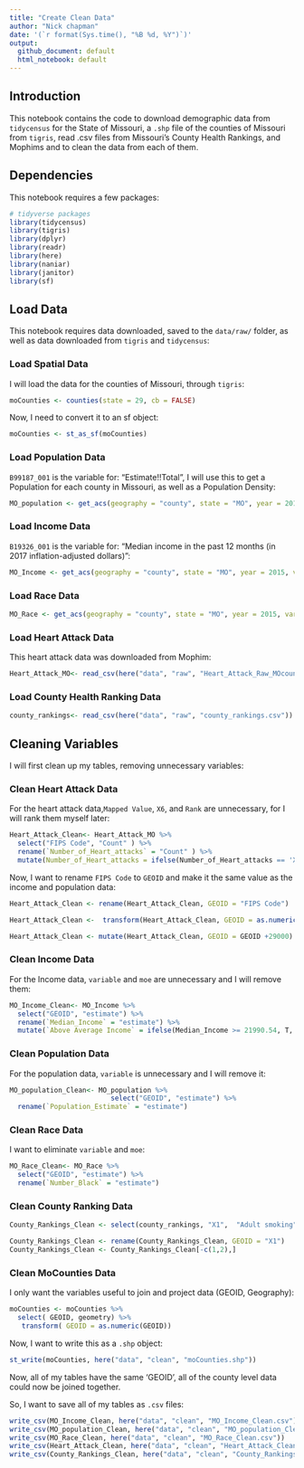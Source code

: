 ```yaml
---
title: "Create Clean Data"
author: "Nick chapman"
date: '(`r format(Sys.time(), "%B %d, %Y")`)'
output: 
  github_document: default
  html_notebook: default 
---
```


## Introduction
This notebook contains the code to download demographic data from `tidycensus` for the State of Missouri, a `.shp` file of the counties of Missouri from `tigris`, read .csv files from Missouri's County Health Rankings, and Mophims and to clean the data from each of them.

## Dependencies
This notebook requires a few packages:

```r
# tidyverse packages
library(tidycensus)
library(tigris)
library(dplyr)
library(readr)
library(here)
library(naniar)
library(janitor)
library(sf)
```

## Load Data

This notebook requires data downloaded, saved to the `data/raw/` folder, as well as data downloaded from `tigris` and `tidycensus`:

### Load Spatial Data

I will load the data for the counties of Missouri, through `tigris`:

```r
moCounties <- counties(state = 29, cb = FALSE)
```

Now, I need to convert it to an sf object:

```r
moCounties <- st_as_sf(moCounties)
```

### Load Population Data

`B99187_001` is the variable for: “Estimate!!Total”, I will use this to get a Population for each county in Missouri, as well as a Population Density:

```r
MO_population <- get_acs(geography = "county", state = "MO", year = 2015, variable = "B99187_001", survey = "acs5")
```

### Load Income Data

`B19326_001` is the variable for: “Median income in the past 12 months (in 2017 inflation-adjusted dollars)”:

```r
MO_Income <- get_acs(geography = "county", state = "MO", year = 2015, variable = "B19326_001", survey = "acs5")
```


### Load Race Data

```r
MO_Race <- get_acs(geography = "county", state = "MO", year = 2015, variable = "B02001_003", survey = "acs5")
```



### Load Heart Attack Data

This heart attack data was downloaded from Mophim:

```r
Heart_Attack_MO<- read_csv(here("data", "raw", "Heart_Attack_Raw_MOcounty.csv"))
```

### Load County Health Ranking Data

```r
county_rankings<- read_csv(here("data", "raw", "county_rankings.csv"))
```


## Cleaning Variables

I will first clean up my tables, removing unnecessary variables:

### Clean Heart Attack Data

For the heart attack data,`Mapped Value`, `X6`, and `Rank` are unnecessary, for I will rank them myself later:

```r
Heart_Attack_Clean<- Heart_Attack_MO %>%
  select("FIPS Code", "Count" ) %>%
  rename(`Number_of_Heart_attacks` = "Count" ) %>%
  mutate(Number_of_Heart_attacks = ifelse(Number_of_Heart_attacks == 'X', 0, Number_of_Heart_attacks))
```

Now, I want to rename `FIPS Code` to `GEOID` and make it the same value as the income and population data:

```r
Heart_Attack_Clean <- rename(Heart_Attack_Clean, GEOID = "FIPS Code")
```

```r
Heart_Attack_Clean <-  transform(Heart_Attack_Clean, GEOID = as.numeric(GEOID))
```

```r
Heart_Attack_Clean <- mutate(Heart_Attack_Clean, GEOID = GEOID +29000)
```

### Clean Income Data

For the Income data, `variable` and `moe` are unnecessary and I will remove them:

```r
MO_Income_Clean<- MO_Income %>%
  select("GEOID", "estimate") %>%
  rename(`Median_Income` = "estimate") %>%
  mutate(`Above Average Income` = ifelse(Median_Income >= 21990.54, T, F))
```

### Clean Population Data

For the population data, `variable` is unnecessary and I will remove it:

```r
MO_population_Clean<- MO_population %>%
                         select("GEOID", "estimate") %>%
  rename(`Population_Estimate` = "estimate")
```

### Clean Race Data

I want to eliminate `variable` and `moe`:

```r
MO_Race_Clean<- MO_Race %>%
  select("GEOID", "estimate") %>%
  rename(`Number_Black` = "estimate")
```


### Clean County Ranking Data

```r
County_Rankings_Clean <- select(county_rankings, "X1",  "Adult smoking", "Adult obesity", "Food environment index", "Physical inactivity", "Access to exercise opportunities")
```

```r
County_Rankings_Clean <- rename(County_Rankings_Clean, GEOID = "X1")
County_Rankings_Clean <- County_Rankings_Clean[-c(1,2),]
```

### Clean MoCounties Data

I only want the variables useful to join and project data (GEOID, Geography):

```r
moCounties <- moCounties %>%
  select( GEOID, geometry) %>%
   transform( GEOID = as.numeric(GEOID))
```

Now, I want to write this as a `.shp` object:

```r
st_write(moCounties, here("data", "clean", "moCounties.shp"))
```


Now, all of my tables have the same 'GEOID', all of the county level data could now be joined together.

So, I want to save all of my tables as `.csv` files:

```r
write_csv(MO_Income_Clean, here("data", "clean", "MO_Income_Clean.csv"))
write_csv(MO_population_Clean, here("data", "clean", "MO_population_Clean.csv"))
write_csv(MO_Race_Clean, here("data", "clean", "MO_Race_Clean.csv"))
write_csv(Heart_Attack_Clean, here("data", "clean", "Heart_Attack_Clean.csv"))
write_csv(County_Rankings_Clean, here("data", "clean", "County_Rankings_Clean.csv"))
```


